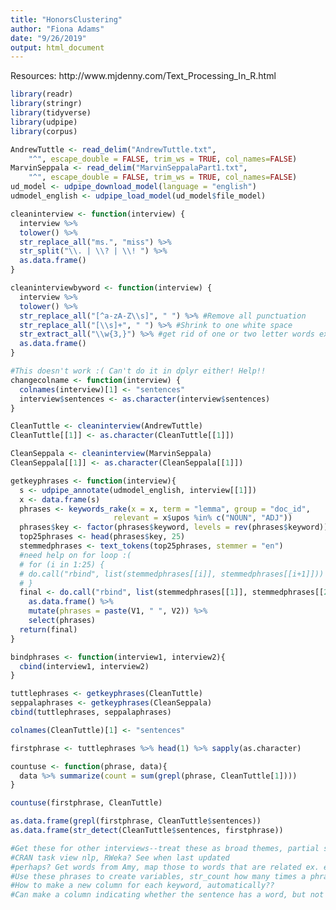 ```yaml
---
title: "HonorsClustering"
author: "Fiona Adams"
date: "9/26/2019"
output: html_document
---
```

Resources:
http://www.mjdenny.com/Text_Processing_In_R.html
```r
library(readr)
library(stringr)
library(tidyverse)
library(udpipe)
library(corpus)
```

```r
AndrewTuttle <- read_delim("AndrewTuttle.txt", 
    "^", escape_double = FALSE, trim_ws = TRUE, col_names=FALSE)
MarvinSeppala <- read_delim("MarvinSeppalaPart1.txt", 
    "^", escape_double = FALSE, trim_ws = TRUE, col_names=FALSE)
ud_model <- udpipe_download_model(language = "english")
udmodel_english <- udpipe_load_model(ud_model$file_model)
```

```r
cleaninterview <- function(interview) {
  interview %>% 
  tolower() %>%
  str_replace_all("ms.", "miss") %>%
  str_split("\\. | \\? | \\! ") %>%
  as.data.frame()
}

cleaninterviewbyword <- function(interview) {
  interview %>% 
  tolower() %>%
  str_replace_all("[^a-zA-Z\\s]", " ") %>% #Remove all punctuation 
  str_replace_all("[\\s]+", " ") %>% #Shrink to one white space
  str_extract_all("\\w{3,}") %>% #get rid of one or two letter words ex. i, or
  as.data.frame()
}

#This doesn't work :( Can't do it in dplyr either! Help!!
changecolname <- function(interview) {
  colnames(interview)[1] <- "sentences"
  interview$sentences <- as.character(interview$sentences)
}

CleanTuttle <- cleaninterview(AndrewTuttle)
CleanTuttle[[1]] <- as.character(CleanTuttle[[1]])

CleanSeppala <- cleaninterview(MarvinSeppala)
CleanSeppala[[1]] <- as.character(CleanSeppala[[1]])
```

```r
getkeyphrases <- function(interview){
  s <- udpipe_annotate(udmodel_english, interview[[1]])
  x <- data.frame(s)
  phrases <- keywords_rake(x = x, term = "lemma", group = "doc_id", 
                       relevant = x$upos %in% c("NOUN", "ADJ"))
  phrases$key <- factor(phrases$keyword, levels = rev(phrases$keyword))
  top25phrases <- head(phrases$key, 25)
  stemmedphrases <- text_tokens(top25phrases, stemmer = "en")
  #need help on for loop :(
  # for (i in 1:25) {
  # do.call("rbind", list(stemmedphrases[[i]], stemmedphrases[[i+1]]))
  # }
  final <- do.call("rbind", list(stemmedphrases[[1]], stemmedphrases[[2]], stemmedphrases[[3]],    stemmedphrases[[4]], stemmedphrases[[5]], stemmedphrases[[6]], stemmedphrases[[7]], stemmedphrases[[8]], stemmedphrases[[9]], stemmedphrases[[10]])) %>% 
    as.data.frame() %>% 
    mutate(phrases = paste(V1, " ", V2)) %>%
    select(phrases)
  return(final)
}

bindphrases <- function(interview1, interview2){
  cbind(interview1, interview2)
}

tuttlephrases <- getkeyphrases(CleanTuttle)
seppalaphrases <- getkeyphrases(CleanSeppala)
cbind(tuttlephrases, seppalaphrases)
```
```r
colnames(CleanTuttle)[1] <- "sentences"

firstphrase <- tuttlephrases %>% head(1) %>% sapply(as.character)

countuse <- function(phrase, data){
  data %>% summarize(count = sum(grepl(phrase, CleanTuttle[1])))
}

countuse(firstphrase, CleanTuttle)

as.data.frame(grepl(firstphrase, CleanTuttle$sentences))
as.data.frame(str_detect(CleanTuttle$sentences, firstphrase))
```

```r
#Get these for other interviews--treat these as broad themes, partial string matching between interviews -- distance between strings using stringr, ex. disabled vs disability (get the root of the word--stemming!) Stem top phrases, and in theory the stemmed version should be the same. 
#CRAN task view nlp, RWeka? See when last updated
#perhaps? Get words from Amy, map those to words that are related ex. education --> med school, grade school, first grade
#Use these phrases to create variables, str_count how many times a phrase is within a sentence
#How to make a new column for each keyword, automatically??
#Can make a column indicating whether the sentence has a word, but not more than that
```





